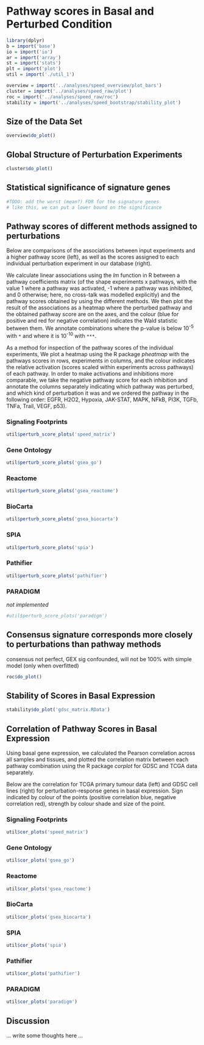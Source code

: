# Pathway scores in Basal and Perturbed Condition

```r
library(dplyr)
b = import('base')
io = import('io')
ar = import('array')
st = import('stats')
plt = import('plot')
util = import('./util_1')

overview = import('../analyses/speed_overview/plot_bars')
cluster = import('../analyses/speed_raw/plot')
roc = import('../analyses/speed_raw/roc')
stability = import('../analyses/speed_bootstrap/stability_plot')
```

## Size of the Data Set

```r
overview$do_plot()
```

## Global Structure of Perturbation Experiments

```r
cluster$do_plot()
```

## Statistical significance of signature genes

```r
#TODO: add the worst (mean?) FDR for the signature genes
# like this, we can put a lower bound on the significance
```

## Pathway scores of different methods assigned to perturbations

Below are comparisons of the associations between input experiments and a
higher pathway score (left), as well as the scores assigned to each individual
perturbation experiment in our database (right).

We calculate linear associations using the *lm* function in R between a
pathway coefficients matrix (of the shape experiments x pathways, with the
value 1 where a pathway was activated, -1 where a pathway was
inhibited, and 0 otherwise; here, no cross-talk was modelled
explicitly) and the pathway scores obtained by using the different
methods. We then plot the result of the associations as a
heatmap where the perturbed pathway and the obtained pathway score are on the
axes, and the colour (blue for positive and red for negative correlation)
indicates the Wald statistic between them. We annotate combinations where
the p-value is below 10^-5^ with `*` and where it is 10^-10^ with `***`.

As a method for inspection of the pathway scores of the individual
experiments, We plot a heatmap using the R package *pheatmap*
with the pathways scores in rows, experiments in columns, and the
colour indicates the relative activation (scores scaled within experiments
across pathways) of each
pathway. In order to make activations and inhibitions more
comparable, we take the negative pathway score for each inhibition
and annotate the columns separately indicating which pathway was
perturbed, and which kind of perturbation it was and we ordered the pathway in
the following order: EGFR, H2O2, Hypoxia, JAK-STAT, MAPK, NFkB, PI3K,
TGFb, TNFa, Trail, VEGF, p53).



### Signaling Footprints

```r
util$perturb_score_plots('speed_matrix')
```

### Gene Ontology

```r
util$perturb_score_plots('gsea_go')
```

### Reactome

```r
util$perturb_score_plots('gsea_reactome')
```

### BioCarta

```r
util$perturb_score_plots('gsea_biocarta')
```

### SPIA

```r
util$perturb_score_plots('spia')
```

### Pathifier

```r
util$perturb_score_plots('pathifier')
```

### PARADIGM

*not implemented*

```r
#util$perturb_score_plots('paradigm')
```

## Consensus signature corresponds more closely to perturbations than pathway methods

consensus not perfect, GEX sig confounded, will not be 100% with simple model (only when overfitted)

```r
roc$do_plot()
```

## Stability of Scores in Basal Expression

```r
stability$do_plot('gdsc_matrix.RData')
```

## Correlation of Pathway Scores in Basal Expression

Using basal gene expression, we calculated the
Pearson correlation across all samples and tissues, and plotted the correlation
matrix between each pathway combination using the R package *corplot* for
GDSC and TCGA data separately.

Below are the correlation for TCGA primary tumour data (left) and GDSC cell lines (right) for
perturbation-response genes in basal expression. Sign indicated by colour of
the points (positive correlation blue, negative correlation red), strength by
colour shade and size of the point.

### Signaling Footprints

```r
util$cor_plots('speed_matrix')
```

### Gene Ontology

```r
util$cor_plots('gsea_go')
```

### Reactome

```r
util$cor_plots('gsea_reactome')
```

### BioCarta

```r
util$cor_plots('gsea_biocarta')
```

### SPIA

```r
util$cor_plots('spia')
```

### Pathifier

```r
util$cor_plots('pathifier')
```

### PARADIGM

```r
util$cor_plots('paradigm')
```


## Discussion

... write some thoughts here ...

